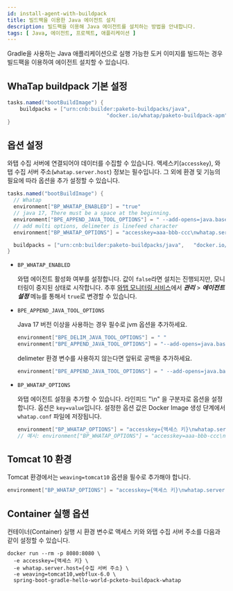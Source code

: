 ```yaml
---
id: install-agent-with-buildpack
title: 빌드팩을 이용한 Java 에이전트 설치 
description: 빌드팩을 이용해 Java 에이전트를 설치하는 방법을 안내합니다.
tags: [ Java, 에이전트, 프로젝트, 애플리케이션 ]
---
```


Gradle을 사용하는 Java 애플리케이션으로 실행 가능한 도커 이미지를 빌드하는 경우 빌드팩을 이용하여 에이전트 설치할 수 있습니다. 

## WhaTap buildpack 기본 설정

```java title='build.gradle'
tasks.named("bootBuildImage") {
	buildpacks = ["urn:cnb:builder:paketo-buildpacks/java",	
								"docker.io/whatap/paketo-buildpack-apm"]
}
```

## 옵션 설정

와탭 수집 서버에 연결되어야 데이터를 수집할 수 있습니다. 액세스키(`accesskey`), 와탭 수집 서버 주소(`whatap.server.host`) 정보는 필수입니다. 그 외에 환경 및 기능의 필요에 따라 옵션을 추가 설정할 수 있습니다.

```java title='build.gradle'
tasks.named("bootBuildImage") {
  // Whatap 
  environment["BP_WHATAP_ENABLED"] = "true"
  // java 17, There must be a space at the beginning.
  environment["BPE_APPEND_JAVA_TOOL_OPTIONS"] = " --add-opens=java.base/java.lang=ALL-UNNAMED "
  // add multi options, delimeter is linefeed character
  environment["BP_WHATAP_OPTIONS"] = "accesskey=aaa-bbb-ccc\nwhatap.server.host=1.1.1.1/2.2.2.2"

  buildpacks = ["urn:cnb:builder:paketo-buildpacks/java",	"docker.io/whatap/paketo-buildpack-apm"]
}
```

* `BP_WHATAP_ENABLED`

  와탭 에이전트 활성화 여부를 설정합니다. 값이 `false`라면 설치는 진행되지만, 모니터링이 중지된 상태로 시작합니다. 추후 [와탭 모니터링 서비스](https://service.whatap.io)에서 ***관리*** > ***에이전트 설정*** 메뉴를 통해서 `true`로 변경할 수 있습니다.

* `BPE_APPEND_JAVA_TOOL_OPTIONS`

  Java 17 버전 이상을 사용하는 경우 필수로 jvm 옵션을 추가하세요.

  ```java
  environment["BPE_DELIM_JAVA_TOOL_OPTIONS"] = " "
  environment["BPE_APPEND_JAVA_TOOL_OPTIONS"] = "--add-opens=java.base/java.lang=ALL-UNNAMED"
  ```

  delimeter 환경 변수를 사용하지 않는다면 앞뒤로 공백을 추가하세요.

  ```java
  environment["BPE_APPEND_JAVA_TOOL_OPTIONS"] = " --add-opens=java.base/java.lang=ALL-UNNAMED "
  ```

* `BP_WHATAP_OPTIONS`

  와탭 에이전트 설정을 추가할 수 있습니다. 라인피드 "\n" 을 구분자로 옵션을 설정합니다. 옵션은 `key=value`입니다. 설정한 옵션 값은 Docker Image 생성 단계에서 `whatap.conf` 파일에 저장됩니다. 

  ```java
  environment["BP_WHATAP_OPTIONS"] = "accesskey={액세스 키}\nwhatap.server.host={수집 서버 주소}"
  // 예시: environment["BP_WHATAP_OPTIONS"] = "accesskey=aaa-bbb-ccc\nwhatap.server.host=1.1.1.1/2.2.2.2"
  ```

## Tomcat 10 환경

Tomcat 환경에서는 `weaving=tomcat10` 옵션을 필수로 추가해야 합니다.

```java
environment["BP_WHATAP_OPTIONS"] = "accesskey={액세스 키}\nwhatap.server.host={수집 서버 주소}\nweaving=tomcat10"
```

## Container 실행 옵션

컨테이너(Container) 실행 시 환경 변수로 액세스 키와 와탭 수집 서버 주소를 다음과 같이 설정할 수 있습니다.

```docker
docker run --rm -p 8080:8080 \
  -e accesskey={액세스 키} \
  -e whatap.server.host={수집 서버 주소} \
  -e weaving=tomcat10,webflux-6.0 \
  spring-boot-gradle-hello-world-pcketo-buildpack-whatap
```